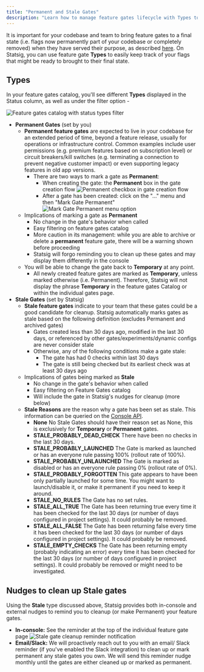 ```yaml
---
title: "Permanent and Stale Gates"
description: "Learn how to manage feature gates lifecycle with Types to track flags ready for cleanup or permanent integration"
---
```


It is important for your codebase and team to bring feature gates to a final state (i.e. flags now permanently part of your codebase or completely removed) when they have served their purpose, as described [here](/feature-flags/feature-flags-lifecycle). On Statsig, you can use feature gate **Types** to easily keep track of your flags that might be ready to brought to their final state.

## Types

In your feature gates catalog, you'll see different **Types** displayed in the Status column, as well as under the filter option -
<Frame>
  <img src="https://user-images.githubusercontent.com/120431069/224765362-9b9686f2-62b0-4605-8b8c-911987d343e0.png" alt="Feature gates catalog with status types filter" />
</Frame>

- **Permanent Gates** (set by you)
  - **Permanent feature gates** are expected to live in your codebase for an extended period of time, beyond a feature release, usually for operations or infrastructure control. Common examples include user permissions (e.g. premium features based on subscription level) or circuit breakers/kill switches (e.g. terminating a connection to prevent negative customer impact) or even supporting legacy features in old app versions.
    - There are two ways to mark a gate as **Permanent**:
      - When creating the gate: the **Permanent** box in the gate creation flow
        <Frame>
          <img src="https://user-images.githubusercontent.com/120431069/224768058-1a1b74a2-6b5d-4bfd-b73c-e2fc1f4a7a7f.png" alt="Permanent checkbox in gate creation flow" />
        </Frame>
      - After a gate has been created: click on the "..." menu and then "Mark Gate Permanent"
        <Frame>
          <img src="https://user-images.githubusercontent.com/120431069/224763304-2002e482-8ef0-4025-b13c-acb92ffb2bcc.png" alt="Mark Gate Permanent menu option" />
        </Frame>
  - Implications of marking a gate as **Permanent**
    - No change in the gate's behavior when called
    - Easy filtering on feature gates catalog
    - More caution in its management: while you are able to archive or delete a **permanent** feature gate, there will be a warning shown before proceeding
    - Statsig will forgo reminding you to clean up these gates and may display them differently in the console
  - You will be able to change the gate back to **Temporary** at any point.
    - All newly created feature gates are marked as **Temporary**, unless marked otherwise (i.e. Permanent). Therefore, Statsig will not display the phrase **Temporary** in the feature gates Catalog or within the individual gates page.
- **Stale Gates** (set by Statsig)
  - **Stale feature gates** indicate to your team that these gates could be a good candidate for cleanup. Statsig automatically marks gates as stale based on the following definition (excludes Permanent and archived gates)
    - Gates created less than 30 days ago, modified in the last 30 days, or referenced by other gates/experiments/dynamic configs are never consider stale
    - Otherwise, any of the following conditions make a gate stale:
      - The gate has had 0 checks within last 30 days
      - The gate is still being checked but its earliest check was at least 30 days ago
  - Implications of gates being marked as **Stale**
    - No change in the gate's behavior when called
    - Easy filtering on Feature Gates catalog
    - Will include the gate in Statsig's nudges for cleanup (more below)
  - **Stale Reasons** are the reason why a gate has been set as stale. This information can be queried on the [Console API](/console-api/gates).
    - **None** No Stale Gates should have their reason set as None, this is exclusively for **Temporary** or **Permanent** gates.
    - **STALE_PROBABLY_DEAD_CHECK** There have been no checks in the last 30 days.
    - **STALE_PROBABLY_LAUNCHED** The Gate is marked as launched or has an everyone rule passing 100% (rollout rate of 100%).
    - **STALE_PROBABLY_UNLAUNCHED** The Gate is marked as disabled or has an everyone rule passing 0% (rollout rate of 0%).
    - **STALE_PROBABLY_FORGOTTEN** This gate appears to have been only partially launched for some time. You might want to launch/disable it, or make it permanent if you need to keep it around.
    - **STALE_NO_RULES** The Gate has no set rules.
    - **STALE_ALL_TRUE** The Gate has been returning true every time it has been checked for the last 30 days (or number of days configured in project settings). It could probably be removed.
    - **STALE_ALL_FALSE** The Gate has been returning false every time it has been checked for the last 30 days (or number of days configured in project settings). It could probably be removed.
    - **STALE_EMPTY_CHECKS** The Gate has been returning empty (probably indicating an error) every time it has been checked for the last 30 days (or number of days configured in project settings). It could probably be removed or might need to be investigated.


## Nudges to clean up Stale gates

Using the **Stale** type discussed above, Statsig provides both in-console and external nudges to remind you to cleanup (or make Permanent) your feature gates.

- **In-console:** See the reminder at the top of the individual feature gate page
    <Frame>
      <img src="https://user-images.githubusercontent.com/120431069/224457644-16844256-e7f8-4490-b07e-74f0d85eb6ee.png" alt="Stale gate cleanup reminder notification" />
    </Frame>
- **Email/Slack:** We will proactively reach out to you with an email/ Slack reminder (if you've enabled the Slack integration) to clean up or mark permanent any stale gates you own. We will send this reminder nudge monthly until the gates are either cleaned up or marked as permanent.